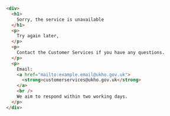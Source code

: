 ```html
  <div>
    <h1>
      Sorry, the service is unavailable
    </h1>
    <p>
      Try again later,
    </p>
    <p>
      Contact the Customer Services if you have any questions.
    </p>
    <p>
      Email:
      <a href="mailto:example.email@ukho.gov.uk">
        <strong>customerservices@ukho.gov.uk</strong>
      </a>
      <br />
      We aim to respond within two working days.
    </p>
  </div>
```
